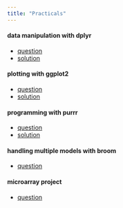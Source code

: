 ```yaml
---
title: "Practicals"
---
```



#### data manipulation with **dplyr**

- [question](TD_dplyr_question.html)
- [solution](TD_dplyr_solution.html)

#### plotting with **ggplot2**

- [question](TD_ggplot2_question.html)
- [solution](TD_ggplot2_solution.html)

#### programming with **purrr**

- [question](TD_purrr_question.html)
- [solution](TD_purrr_solution.html)

#### handling multiple models with **broom**

- [question](TD_broom_question.html)


#### microarray **project**

- [question](TD_project_question.html)
